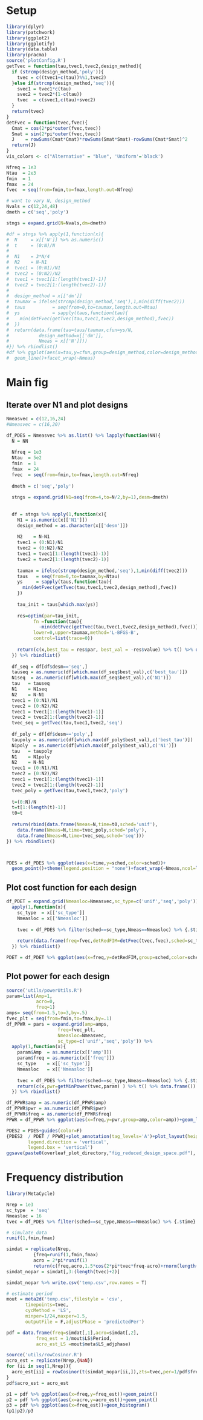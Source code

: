 # Setup
```r
library(dplyr)
library(patchwork)
library(ggplot2)
library(ggplotify)
library(data.table)
library(pracma)
source('plotConfig.R')
getTvec = function(tau,tvec1,tvec2,design_method){
  if (strcmp(design_method,'poly')){
    tvec = c((tvec1+c(tau))%%1,tvec2)
  }else if(strcmp(design_method,'seq')){
    svec1 = tvec1*c(tau)
    svec2 = tvec2*(1-c(tau))
    tvec  = c(svec1,c(tau)+svec2) 
  }
  return(tvec)
}
detFvec = function(tvec,fvec){
  Cmat = cos(2*pi*outer(fvec,tvec))
  Smat = sin(2*pi*outer(fvec,tvec))
  J    = rowSums(Cmat*Cmat)*rowSums(Smat*Smat)-rowSums(Cmat*Smat)^2
  return(J)
}
vis_colors <- c("Alternative" = "blue", 'Uniform'='black')
```

```r
Nfreq = 1e3
Ntau  = 2e3
fmin  = 1
fmax  = 24
fvec  = seq(from=fmin,to=fmax,length.out=Nfreq)

# want to vary N, design_method
Nvals = c(12,24,48)
dmeth = c('seq','poly')

stngs = expand.grid(N=Nvals,dm=dmeth)

#df = stngs %>% apply(1,function(x){
#  N     = x[['N']] %>% as.numeric() 
#  t     = (0:N)/N
#  
#  N1    = 3*N/4 
#  N2    = N-N1
#  tvec1 = (0:N1)/N1 
#  tvec2 = (0:N2)/N2 
#  tvec1 = tvec1[1:(length(tvec1)-1)]
#  tvec2 = tvec2[1:(length(tvec2)-1)]
#  
#  design_method = x[['dm']]
#  taumax = ifelse(strcmp(design_method,'seq'),1,min(diff(tvec2)))
#  taus          = seq(from=0,to=taumax,length.out=Ntau)
#  ys            = sapply(taus,function(tau){
#    min(detFvec(getTvec(tau,tvec1,tvec2,design_method),fvec))
#  })
#  return(data.frame(tau=taus/taumax,cfun=ys/N,
#           design_method=x[['dm']],
#           Nmeas = x[['N']]))
#}) %>% rbindlist()
#df %>% ggplot(aes(x=tau,y=cfun,group=design_method,color=design_method))+
#  geom_line()+facet_wrap(~Nmeas)
```
# Main fig

## Iterate over N1 and plot designs
```r
Nmeasvec = c(12,16,24)
#Nmeasvec = c(16,20)

df_PDES = Nmeasvec %>% as.list() %>% lapply(function(NN){
  N = NN
    
  Nfreq = 1e3
  Ntau  = 5e2
  fmin  = 1
  fmax  = 24
  fvec  = seq(from=fmin,to=fmax,length.out=Nfreq)
  
  dmeth = c('seq','poly')
  
  stngs = expand.grid(N1=seq(from=4,to=N/2,by=1),desm=dmeth)
  
  
  df = stngs %>% apply(1,function(x){
    N1 = as.numeric(x[['N1']])
    design_method = as.character(x[['desm']])
  
    N2    = N-N1
    tvec1 = (0:N1)/N1 
    tvec2 = (0:N2)/N2 
    tvec1 = tvec1[1:(length(tvec1)-1)]
    tvec2 = tvec2[1:(length(tvec2)-1)]
    
    taumax = ifelse(strcmp(design_method,'seq'),1,min(diff(tvec2)))
    taus   = seq(from=0,to=taumax,by=Ntau) 
    ys     = sapply(taus,function(tau){
      min(detFvec(getTvec(tau,tvec1,tvec2,design_method),fvec))
    })
   
    tau_init = taus[which.max(ys)]
    
    res=optim(par=tau_init,
          fn =function(tau){
            -min(detFvec(getTvec(tau,tvec1,tvec2,design_method),fvec))},
          lower=0,upper=taumax,method='L-BFGS-B',
          control=list(trace=0))
    
    return(c(x,best_tau = res$par, best_val = -res$value) %>% t() %>% data.frame())
  }) %>% rbindlist()
  
  df_seq = df[df$desm=='seq',]
  tauseq = as.numeric(df[which.max(df_seq$best_val),c('best_tau')])
  N1seq  = as.numeric(df[which.max(df_seq$best_val),c('N1')])
  tau   = tauseq
  N1    = N1seq 
  N2    = N-N1
  tvec1 = (0:N1)/N1 
  tvec2 = (0:N2)/N2 
  tvec1 = tvec1[1:(length(tvec1)-1)]
  tvec2 = tvec2[1:(length(tvec2)-1)]
  tvec_seq = getTvec(tau,tvec1,tvec2,'seq')
  
  df_poly = df[df$desm=='poly',]
  taupoly = as.numeric(df[which.max(df_poly$best_val),c('best_tau')])
  N1poly  = as.numeric(df[which.max(df_poly$best_val),c('N1')])
  tau   = taupoly
  N1    = N1poly 
  N2    = N-N1
  tvec1 = (0:N1)/N1 
  tvec2 = (0:N2)/N2 
  tvec1 = tvec1[1:(length(tvec1)-1)]
  tvec2 = tvec2[1:(length(tvec2)-1)]
  tvec_poly = getTvec(tau,tvec1,tvec2,'poly')
  
  t=(0:N)/N
  t=t[1:(length(t)-1)]
  t0=t
  
  return(rbind(data.frame(Nmeas=N,time=t0,sched='unif'),
    data.frame(Nmeas=N,time=tvec_poly,sched='poly'),
    data.frame(Nmeas=N,time=tvec_seq,sched='seq')))
}) %>% rbindlist()



PDES = df_PDES %>% ggplot(aes(x=time,y=sched,color=sched))+
  geom_point()+theme(legend.position = "none")+facet_wrap(~Nmeas,ncol=length(Nmeasvec),strip.position = 'top')
```

## Plot cost function for each design
```r

df_PDET = expand.grid(Nmeasloc=Nmeasvec,sc_type=c('unif','seq','poly')) %>% 
  apply(1,function(x){
    sc_type  = x[['sc_type']]
    Nmeasloc = x[['Nmeasloc']]
    
    tvec = df_PDES %>% filter(sched==sc_type,Nmeas==Nmeasloc) %>% {.$time} 
    
    return(data.frame(freq=fvec,detRedFIM=detFvec(tvec,fvec),sched=sc_type,Nmeas=Nmeasloc))
  }) %>% rbindlist()

PDET = df_PDET %>% ggplot(aes(x=freq,y=detRedFIM,group=sched,color=sched))+geom_line()+facet_wrap(~Nmeas,ncol=length(Nmeasvec),scales='free_y')
```

## Plot power for each design
```r
source('utils/powerUtils.R')
param=list(Amp=1,
           acro=0,
           freq=1)
amps= seq(from=1.5,to=3,by=.5)
fvec_plt = seq(from=fmin,to=fmax,by=.1)
df_PPWR = pars = expand.grid(amp=amps,
                   freq=fvec_plt,
                   Nmeasloc=Nmeasvec,
                   sc_type=c('unif','seq','poly')) %>% 
  apply(1,function(x){
    param$Amp  = as.numeric(x[['amp']])
    param$freq = as.numeric(x[['freq']])
    sc_type    = x[['sc_type']]
    Nmeasloc   = x[['Nmeasloc']]
    
    tvec = df_PDES %>% filter(sched==sc_type,Nmeas==Nmeasloc) %>% {.$time} 
    return(c(x,pwr=getMinPower(tvec,param) ) %>% t() %>% data.frame())
  }) %>% rbindlist()

df_PPWR$amp = as.numeric(df_PPWR$amp)                     
df_PPWR$pwr = as.numeric(df_PPWR$pwr)
df_PPWR$freq = as.numeric(df_PPWR$freq)
PPWR = df_PPWR %>% ggplot(aes(x=freq,y=pwr,group=amp,color=amp))+geom_line()+facet_grid(sc_type~Nmeasloc,switch = 'y')+scale_color_viridis_c()
```


```r
PDES2 = PDES+guides(color=F)
{PDES2  / PDET / PPWR}+plot_annotation(tag_levels='A')+plot_layout(heights= c(1,1,3),guides='collect') &theme(legend.position = 'right',
        legend.direction = 'vertical',
        legend.box = 'vertical')
ggsave(paste0(overleaf_plot_directory,"fig_reduced_design_space.pdf"), width = 7, height =8)

```


# Frequency distribution 

```r
library(MetaCycle)

Nrep = 1e3
sc_type  = 'seq'
Nmeasloc = 16 
tvec = df_PDES %>% filter(sched==sc_type,Nmeas==Nmeasloc) %>% {.$time} 

# simulate data
runif(1,fmin,fmax)

simdat = replicate(Nrep,
          {freq=runif(1,fmin,fmax)
          acro = 2*pi*runif(1)
          return(c(freq,acro,1.5*cos(2*pi*tvec*freq-acro)+rnorm(length(tvec))))}) %>% t() 
simdat_nopar = simdat[,3:(length(tvec)+2)] 

simdat_nopar %>% write.csv('temp.csv',row.names = T)

# estimate period 
mout = meta2d('temp.csv',filestyle = 'csv',
       timepoints=tvec,
       cycMethod = 'LS',
       minper=1/24,maxper=1.5,
       outputFile = F,adjustPhase = 'predictedPer') 

pdf = data.frame(freq=simdat[,1],acro=simdat[,2],
           freq_est = 1/mout$LS$Period,
           acro_est_LS =mout$meta$LS_adjphase) 

source('utils/rowCosinor.R')
acro_est = replicate(Nrep,{NaN})
for (ii in seq(1,Nrep)){
  acro_est[ii] = rowCosinor(t(simdat_nopar[ii,]),zts=tvec,per=1/pdf$freq_est[ii]) %>% {.$acrophase*pdf$freq_est[ii]*2*pi}
}
pdf$acro_est = acro_est

p1 = pdf %>% ggplot(aes(x=freq,y=freq_est))+geom_point()
p2 = pdf %>% ggplot(aes(x=acro,y=acro_est))+geom_point()
p3 = pdf %>% ggplot(aes(x=freq_est))+geom_histogram()
(p1|p2)/p3

```




  